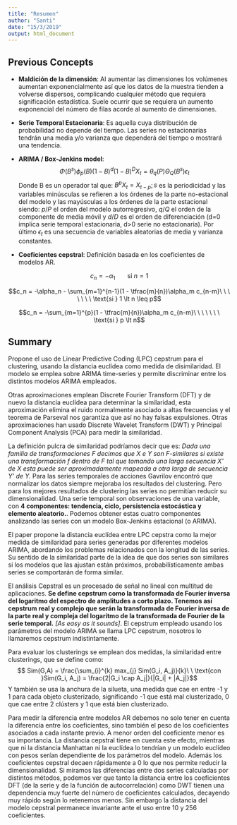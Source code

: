 ```yaml
---
title: "Resumen"
author: "Santi"
date: "15/3/2019"
output: html_document
---
```

## Previous Concepts
* __Maldición de la dimensión__: Al aumentar las dimensiones los volúmenes aumentan exponencialmente así que los datos de la muestra tienden a volverse dispersos, complicando cualquier método que requiera significación estadística. Suele ocurrir que se requiera un aumento exponencial del número de filas acorde al aumento de dimensiones.

* __Serie Temporal Estacionaria__: Es aquella cuya distribución de probabilidad no depende del tiempo. Las series no estacionarias tendrán una media y/o varianza que dependerá del tiempo o mostrará una tendencia.

* __ARIMA / Box-Jenkins model__:
$$\Phi(B^s)\phi_p(B)(1-B)^d(1-B)^D X_t = \theta_q(P)\Theta_Q(B^s) \epsilon_t$$
Donde B es un operador tal que: $B^pX_t = X_{t-p}; s$ es la periodicidad y las variables minúsculas se refieren a los órdenes de la parte no-estacional del modelo y las mayúsculas a los órdenes de la parte estacional siendo: $p/P$ el orden del modelo autorregresivo, $q/Q$ el orden de la componente de media móvil y $d/D$ es el orden de diferenciación (d=0 implica serie temporal estacionaria, d>0 serie no estacionaria). Por último $\epsilon_t$ es una secuencia de variables aleatorias de media y varianza constantes.

* __Coeficientes cepstral__: Definición basada en los coeficientes de modelos AR.

$$c_n = -\alpha_1\ \ \ \ \ \ \ \text{si }n = 1$$

$$c_n = -\alpha_n - \sum_{m=1}^{n-1}(1 - \tfrac{m}{n})\alpha_m c_{n-m}\ \ \ \ \ \ \ \text{si } 1 \lt n \leq p$$

$$c_n = -\sum_{m=1}^{p}(1 - \tfrac{m}{n})\alpha_m c_{n-m}\ \ \ \ \ \ \ \text{si } p \lt n$$


## Summary
Propone el uso de Linear Predictive Coding (LPC) cepstrum para el clustering, usando la distancia euclídea como medida de disimilaridad. El modelo se emplea sobre ARIMA time-series y permite discriminar entre los distintos modelos ARIMA empleados. 

Otras aproximaciones emplean Discrete Fourier Transform (DFT) y de nuevo la distancia euclídea para determinar la similaridad, esta aproximación elimina el ruido normalmente asociado a altas frecuencias y el teorema de Parseval nos garantiza que así no hay falsas expulsiones. Otras aproximaciones han usado Discrete Wavelet Transform (DWT) y Principal Component Analysis (PCA) para medir la similaridad.

La definición pulcra de similaridad podríamos decir que es: *Dada una familia de transformaciones $F$ decimos que X e Y son $F$-similares si existe una transformación $f$ dentro de $F$ tal que tomando una larga secuencia X' de X esta puede ser aproximadamente mapeada a otra larga de secuencia Y' de Y.*
Para las series temporales de acciones Gavrilov encontró que normalizar los datos siempre mejoraba los resultados del clustering. Pero para los mejores resultados de clustering las series no permitían reducir su dimensionalidad. Una serie temporal son observaciones de una variable, con **4 componentes: tendencia, ciclo, persistencia estocástica y elemento aleatorio.**. Podemos obtener estas cuatro componentes analizando las series con un modelo Box-Jenkins estacional (o ARIMA). 

El paper propone la distancia euclídea entre LPC cepstra como la mejor medida de similaridad para series generadas por diferentes modelos ARIMA, abordando los problemas relacionados con la longitud de las series. Su sentido de la similaridad parte de la idea de que dos series son similares si los modelos que las ajustan están próximos, probabilísticamente ambas series se comportarán de forma similar.

El análisis Cepstral es un procesado de señal no lineal con multitud de aplicaciones. **Se define cepstrum como la transformada de Fourier inversa del logaritmo del espectro de amplitudes a corto plazo. Tenemos así cepstrum real y complejo que serán la transformada de Fourier inversa de la parte real y compleja del logaritmo de la transformada de Fourier de la serie temporal.** *[As easy as it sounds]*. El cepstrum empleado usando los parámetros del modelo ARIMA se llama LPC cepstrum, nosotros lo llamaremos cepstrum indistintamente.

Para evaluar los clusterings se emplean dos medidas, la similaridad entre clusterings, que se define como: $$ Sim(G,A) = \frac{\sum_{i}^{k} max_{j} Sim(G_i, A_j)}{k}\ \ \text{con }Sim(G_i, A_j) = \frac{2|G_i \cap A_j|}{|G_i| + |A_j|}$$
Y también se usa la anchura de la silueta, una medida que cae en entre -1 y 1 para cada objeto clusterizado, significando -1 que está mal clusterizado, 0 que cae entre 2 clústers y 1 que está bien clusterizado. 

Para medir la diferencia entre modelos AR debemos no solo tener en cuenta la diferencia entre los coeficientes, sino también el peso de los coeficientes asociados a cada instante previo. A menor orden del coeficiente menor es su importancia. La distancia cepstral tiene en cuenta este efecto, mientras que ni la distancia Manhattan ni la euclídea lo tendrían y un modelo euclídeo con pesos serían dependiente de los parámetros del modelo. Además los coeficientes cepstral decaen rápidamente a 0 lo que nos permite reducir la dimensionalidad. Si miramos las diferencias entre dos series calculadas por distintos métodos, podemos ver que tanto la distancia entre los coeficientes DFT (de la serie y de la función de autocorrelación) como DWT tienen una dependencia muy fuerte del número de coeficientes calculados, decayendo muy rápido según lo retenemos menos. Sin embargo la distancia del modelo cepstral permanece invariante ante el uso entre 10 y 256 coeficientes.


